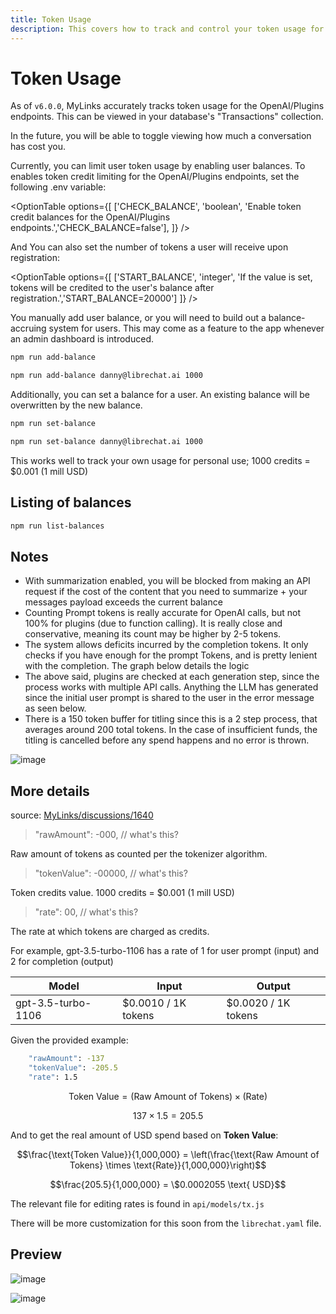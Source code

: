 ```yaml
---
title: Token Usage
description: This covers how to track and control your token usage for the OpenAI/Plugins endpoints in MyLinks. You will learn how to view your transactions, enable user balances, and add credits to your account.
---
```

# Token Usage

As of `v6.0.0`, MyLinks accurately tracks token usage for the OpenAI/Plugins endpoints.
This can be viewed in your database's "Transactions" collection. 

In the future, you will be able to toggle viewing how much a conversation has cost you.

Currently, you can limit user token usage by enabling user balances. To enables token credit limiting for the OpenAI/Plugins endpoints, set the following .env variable:

<OptionTable
  options={[
    ['CHECK_BALANCE', 'boolean', 'Enable token credit balances for the OpenAI/Plugins endpoints.','CHECK_BALANCE=false'],
  ]}
/>

And You can also set the number of tokens a user will receive upon registration:

<OptionTable
  options={[
    ['START_BALANCE', 'integer', 'If the value is set, tokens will be credited to the user\'s balance after registration.','START_BALANCE=20000']
  ]}
/>

You manually add user balance, or you will need to build out a balance-accruing system for users. This may come as a feature to the app whenever an admin dashboard is introduced.

```bash filename="To manually add balances, run the following command (npm required):"
npm run add-balance
```

```bash filename="You can also specify the email and token credit amount to add, e.g.:"
npm run add-balance danny@librechat.ai 1000
```

Additionally, you can set a balance for a user. An existing balance will be overwritten by the new balance.

```bash filename="To manually set balances, run the following command (npm required):"
npm run set-balance
```

```bash filename="You can also specify the email and token credit amount to set, e.g.:"
npm run set-balance danny@librechat.ai 1000
```

This works well to track your own usage for personal use; 1000 credits = $0.001 (1 mill USD)

## Listing of balances

```bash filename="To see the balances of your users, you can run:"
npm run list-balances
```

## Notes

- With summarization enabled, you will be blocked from making an API request if the cost of the content that you need to summarize + your messages payload exceeds the current balance
- Counting Prompt tokens is really accurate for OpenAI calls, but not 100% for plugins (due to function calling). It is really close and conservative, meaning its count may be higher by 2-5 tokens.
- The system allows deficits incurred by the completion tokens. It only checks if you have enough for the prompt Tokens, and is pretty lenient with the completion. The graph below details the logic
- The above said, plugins are checked at each generation step, since the process works with multiple API calls. Anything the LLM has generated since the initial user prompt is shared to the user in the error message as seen below.
- There is a 150 token buffer for titling since this is a 2 step process, that averages around 200 total tokens. In the case of insufficient funds, the titling is cancelled before any spend happens and no error is thrown.

![image](https://github.com/danny-avila/MyLinks/assets/110412045/78175053-9c38-44c8-9b56-4b81df61049e)

## More details
source: [MyLinks/discussions/1640](https://github.com/danny-avila/MyLinks/discussions/1640#discussioncomment-8251970)

> "rawAmount": -000, // what's this?

Raw amount of tokens as counted per the tokenizer algorithm.

>    "tokenValue": -00000, // what's this?

Token credits value. 1000 credits = $0.001 (1 mill USD)

> "rate": 00, // what's this?

The rate at which tokens are charged as credits. 

For example, gpt-3.5-turbo-1106 has a rate of 1 for user prompt (input) and 2 for completion (output)

| Model                 | Input                | Output               |
|-----------------------|----------------------|----------------------|
| gpt-3.5-turbo-1106    | $0.0010 / 1K tokens  | $0.0020 / 1K tokens  |


Given the provided example:
```sh
    "rawAmount": -137
    "tokenValue": -205.5
    "rate": 1.5
```

```math
\text{Token Value} = (\text{Raw Amount of Tokens}) \times (\text{Rate})
```

```math
137 \times 1.5 = 205.5
```

And to get the real amount of USD spend based on **Token Value**:

```math
\frac{\text{Token Value}}{1,000,000} = \left(\frac{\text{Raw Amount of Tokens} \times \text{Rate}}{1,000,000}\right)
```

```math
\frac{205.5}{1,000,000} = \$0.0002055 \text{ USD}
```

The relevant file for editing rates is found in `api/models/tx.js`

There will be more customization for this soon from the `librechat.yaml` file.

## Preview

![image](https://github.com/danny-avila/MyLinks/assets/110412045/39a1aa5d-f8fc-43bf-81f2-299e57d944bb)

![image](https://github.com/danny-avila/MyLinks/assets/110412045/e1b1cc3f-8981-4c7c-a5f8-e7badbc6f675)
